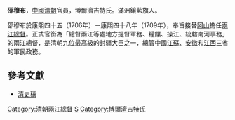 '''邵穆布'''，[[中國|中國]][[清朝|清朝]]官員，博爾濟吉特氏。滿洲鑲藍旗人。

邵穆布於康熙四十五（1706年）－康熙四十八年（1709年），奉旨接替[[阿山|阿山]]擔任[[兩江總督|兩江總督]]。正式官銜為「總督兩江等處地方提督軍務、糧饟、操江、統轄南河事務」的兩江總督，是清朝九位最高級的封疆大臣之一，總管中國[[江蘇|江蘇]]、[[安徽|安徽]]和[[江西|江西]]三省的軍民政務。

==參考文獻==
*[[清史稿|清史稿]]

{{start box}}
{{s-off}}
{{succession box|[[阿山|阿山]]|[[噶禮|噶禮]]|[[兩江總督|兩江總督]]|<small>康熙四十五年十一月辛巳－康熙四十八年七月<br />（1706年12月31日－1709年）</small>}}
{{end box}}

{{DEFAULTSORT:S邵}}
[[Category:清朝兩江總督|Category:清朝兩江總督]]
[[Category:鑲藍旗滿洲人|S]]
[[Category:博爾濟吉特氏|Category:博爾濟吉特氏]]